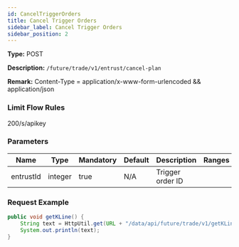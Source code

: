 ```yaml
---
id: CancelTriggerOrders
title: Cancel Trigger Orders
sidebar_label: Cancel Trigger Orders
sidebar_position: 2
---
```


**Type:** POST

**Description:** `/future/trade/v1/entrust/cancel-plan`

**Remark:** Content-Type = application/x-www-form-urlencoded && application/json

### Limit Flow Rules

200/s/apikey

### Parameters

| Name      | Type    | Mandatory | Default | Description      | Ranges |
| --------- | ------- | --------- | ------- | ---------------- | ------ |
| entrustId | integer | true      | N/A     | Trigger order ID |        |

### Request Example

```java title="Java"
public void getKLine() {
    String text = HttpUtil.get(URL + "/data/api/future/trade/v1/getKLine?market=btc_usdt&type=1min&since=0");
    System.out.println(text);
}
```
